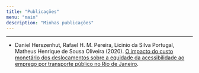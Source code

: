 ```yaml
---
title: "Publicações"
menu: "main"
description: "Minhas publicações"
---
```


<div class="mx-0 mx-md-4"> <hr> </div>

- <author>Daniel Herszenhut</author>, Rafael H. M. Pereira, Licinio da Silva Portugal, Matheus Henrique de Sousa Oliveira (2020). [O impacto do custo monetário dos deslocamentos sobre a equidade da acessibilidade ao emprego por transporte público no Rio de Janeiro]().
